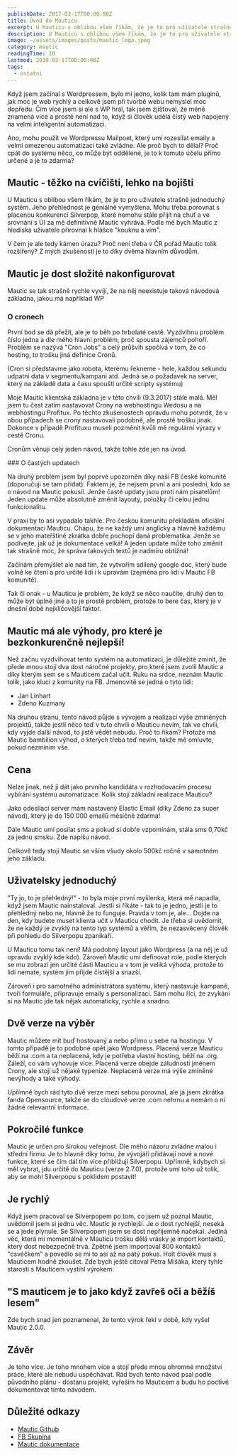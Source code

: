 ```yaml
---
publishDate: 2017-03-17T00:00:00Z
title: Úvod do Mauticu
excerpt: U Mauticu s oblibou všem říkám, že je to pro uživatele strašně jednoduchý systém. Jeho přehlednost je geniálně vymyšlena. Má své mouchy, ale o tom později..
description: U Mauticu s oblibou všem říkám, že je to pro uživatele strašně jednoduchý systém. Jeho přehlednost je geniálně vymyšlena. Má své mouchy, ale o tom později..
image: ~/assets/images/posts/mautic_logo.jpeg
category: mautic
readingTime: 10
lastmod: 2019-03-17T00:00:00Z
tags:
  - ostatni
---
```


Když jsem začínal s Wordpressem, bylo mi jedno, kolik tam mám pluginů, jak moc je web rychlý a celkově jsem při tvorbě webu nemyslel moc dopředu. Čím více jsem si ale s WP hrál, tak jsem zjišťoval, že méně znamená více a prostě není nad to, když si člověk udělá čístý web napojený na velmi inteligentní automatizaci.

Ano, mohu použít ve Wordpressu Mailpoet, který umí rozesílat emaily a velmi omezenou automatizaci také zvládne. Ale proč bych to dělal? Proč cpát do systému něco, co může být oddělené, je to k tomuto účelu přímo určené a je to zdarma?

## Mautic - těžko na cvičišti, lehko na bojišti

U Mauticu s oblibou všem říkám, že je to pro uživatele strašně jednoduchý systém. Jeho přehlednost je geniálně vymyšlena. Mohu třeba porovnat s placenou konkurencí Silverpop, které nemohu stále přijít na chuť a ve srovnání s UI za mě definitivně Mautic vyhrává. Podle mě bych Mautic z hlediska uživatele přirovnal k hlášce "kouknu a vím".

V čem je ale tedy kámen úrazu? Proč není třeba v ČR pořád Mautic tolik rozšířený? Z mých zkušeností je to díky dvěma hlavním důvodům.

## Mautic je dost složité nakonfigurovat

Mautic se tak strašně rychle vyvíjí, že na něj neexistuje taková návodová základna, jakou má například WP

### O cronech

První bod se dá přežít, ale je to běh po hrbolaté cestě. Vyzdvihnu problém číslo jedna a dle mého hlavní problém, proč spousta zájemců pohoří. Problém se nazývá "Cron Jobs" a celý průšvih spočívá v tom, že co hosting, to trošku jiná definice Cronů.

(Cron si představme jako robota, kterému řekneme - hele, každou sekundu udpatni data v segmentu/kampani atd. Jedná se o požadavek na server, který na základě data a času spouští určité scripty systému)

Moje Mautic klientská základna je v této chvíli (9.3.2017) stále malá. Měl jsem tu čest zatím nastavovat Crony na webhostingu Wedosu a na webhostingu Profitux. Po těchto zkušenostech opravdu mohu potvrdit, že v obou případech se crony nastavovali podobně, ale prostě trošku jinak. Dokonce v případě Profituxu museli pozměnit kvůli mě regulární výrazy v cestě Cronu.

Cronům věnuji celý jeden návod, takže tohle zde jen na úvod.

### O častých updatech

Na druhý problém jsem byl poprvé upozorněn díky naší FB české komunitě (doporučuji se tam přidat). Faktem je, že nejsem první a ani poslední, kdo se o návod na Mautic pokusil. Jenže časté updaty jsou proti nám pisatelům! Jeden update může absolutně změnit layouty, položky či celou jednu funkcionalitu.

V praxi by to asi vypadalo takhle. Pro českou komunitu překládám oficiální dokumentaci Mauticu. Chápu, že ne každý umí anglicky a hlavně každému se v jeho mateřštině zkrátka dobře pochopí daná problematika. Jenže se podívejte, jak už je dokumentace velká! A jeden update může toho změnit tak strašně moc, že správa takových textů je nadmíru obtížná!

Začínám přemýšlet ale nad tím, že vytvořím sdílený google doc, který bude volně ke čtení a pro určité lidi i k úpravám (zejména pro lidi v Mautic FB komunitě).

Tak či onak - u Mauticu je problém, že když se něco naučíte, druhý den to může být úplně jiné a to je prostě problém, protože to bere čas, který je v dnešní době nejklíčovější faktor. 

## Mautic má ale výhody, pro které je bezkonkurenčně nejlepší!

Než začnu vyzdvihovat tento systém na automatizaci, je důležité zmínit, že přede mnou stojí dva dost náročné projekty, pro které jsem zvolil Mautic a díky kterým sem se s Mauticem začal učit. Ruku na srdce, neznám Mautic tolik, jako kluci z komunity na FB. Jmenovitě se jedná o tyto lidi:

- Jan Linhart
- Zdeno Kuzmany

Na druhou stranu, tento návod půjde s vývojem a realizací výše zmíněných projektů, takže jestli něco teď v tuto chvíli o Mauticu nevím, tak ve chvíli, kdy vyjde další návod, to jistě vědět nebudu. Proč to říkám? Protože má Mautic bambilion výhod, o kterých třeba teď nevím, takže mě omluvte, pokud nezmíním vše.

## Cena

Nelze jinak, než ji dát jako prvního kandidáta v rozhodovacím procesu vybírání systému automatizace. Kolik stojí základní realizace Mauticu?

Jako odesílací server mám nastavený Elastic Email (díky Zdeno za super návod), který je do 150 000 emailů měsíčně zdarma!

Dále Mautic umí posílat sms a pokud si dobře vzpomínám, stála sms 0,70kč za jednu smsku. Zde napíšu návod.

Celkově tedy stojí Mautic se vším všudy okolo 500kč ročně v samotném jeho základu.

## Uživatelsky jednoduchý

"Ty jo, to je přehledný!" - to byla moje první myšlenka, která mě napadla, když jsem Mautic nainstaloval. Jestli si říkáte - tak to je jedno, jestli je to přehledný nebo ne, hlavně že to funguje. Pravda v tom je, ale... Dojde na den, kdy budete muset klienta učit v Mauticu chodit. Je třeba si uvědomit, že ne každý je zvyklý na tento typ systémů a věřím, že nezasvěcený člověk při pohledu do Silverpopu zpanikaří.

U Mauticu tomu tak není! Má podobný layout jako Wordpress (a na něj je už opravdu zvyklý kde kdo). Zároveň Mautic umí definovat role, podle kterých se mu zobrazí jen určité části Mauticu a v tom je veliká výhoda, protože to lidi nemate, systém jim přijde čistější a snazší.

Zároveň i pro samotného administrátora systému, který nastavuje kampaně, tvoří formuláře, připravuje emaily s personalizací. Sám mohu říci, že zvykání si na Mautic jde tak nějak automaticky, rychle a snadno.

## Dvě verze na výběr

Mautic můžete mít buď hostovaný a nebo přímo u sebe na hostingu. V tomto případě je to podobné opět jako Wordpress. Placená verze Mauticu běží na .com a ta neplacená, kdy je potřeba vlastní hosting, běží na .org. Záleží, co vám vyhovuje více. Placená verze obejde záludnosti jménem Crony, ale stojí už nějaké typeníze. Neplacená verze má výše zmíněné nevýhody a také výhody.

Upřímně bych rád tyto dvě verze mezi sebou porovnal, ale já jsem zkrátka fanda Opensource, takže se do cloudové verze .com nehrnu a nemám o ní žádné relevantní informace.

## Pokročilé funkce

Mautic je určen pro širokou veřejnost. Dle mého názoru zvládne malou i střední firmu. Je to hlavně díky tomu, že vývojáři přidávají nové a nové funkce, které se čím dál tím více přibližují Silverpopu. Upřímně, kdybych si měl vybrat, jdu určitě do Mauticu (verze 2.7.0), protože umí toho už tolik, aby se mohl Silverpopu s poklidem postavit!

## Je rychlý

Když jsem pracoval se Silverpopem po tom, co jsem už poznal Mautic, uvědomil jsem si jednu věc. Mautic je rychlejší. Je o dost rychlejší, neseká se a jede plynule. Se Silverpopem jsem se dost nepříjemně načekal. Jediná věc, která mi momentálně v Mauticu trošku dělá vrásky je import kontaktů, který dost nebezpečně trvá. Zpětně jsem importoval 800 kontaktů "csvéčkem" a povedlo se mi to asi až na pátý pokus. Holt člověk musí s Mauticem hodně zkoušet. Zde bych ještě citoval Petra Mišáka, který tyhle starosti s Mauticem vystihl výrokem:

## "S mauticem je to jako když zavřeš oči a běžíš lesem"

Zde bych snad jen poznamenal, že tento výrok řekl v době, kdy vyšel Mautic 2.0.0.

## Závěr

Je toho více. Je toho mnohem více a stojí přede mnou ohromné množství práce, které ale nebudu uspěchávat. Rád bych tento návod psal podle původního plánu - dostanu projekt, vyřeším ho Mauticem a budu ho poctivě dokumentovat tímto návodem.

## Důležité odkazy
- <a href="https://github.com/mautic/mautic" target="_blank" rel="nofollow">Mautic Github</a>
- <a href="https://www.facebook.com/groups/953588998063936/?fref=ts" target="_blank" rel="nofollow">FB Skupina</a>
- <a href="https://docs.mautic.org/en" target="_blank" rel="nofollow">Mautic dokumentace</a>